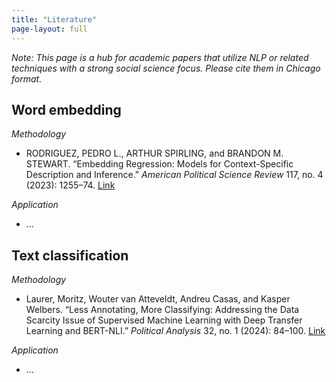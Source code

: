 ```yaml
---
title: "Literature"
page-layout: full
---
```


*Note: This page is a hub for academic papers that utilize NLP or related techniques with a strong social science focus. Please cite them in Chicago format.*

## Word embedding

*Methodology*

-   RODRIGUEZ, PEDRO L., ARTHUR SPIRLING, and BRANDON M. STEWART. “Embedding Regression: Models for Context-Specific Description and Inference.” *American Political Science Review* 117, no. 4 (2023): 1255–74. [Link](https://doi.org/10.1017/S0003055422001228)

*Application*

-   ...

## Text classification

*Methodology*

-   Laurer, Moritz, Wouter van Atteveldt, Andreu Casas, and Kasper Welbers. “Less Annotating, More Classifying: Addressing the Data Scarcity Issue of Supervised Machine Learning with Deep Transfer Learning and BERT-NLI.” *Political Analysis* 32, no. 1 (2024): 84–100. [Link](https://doi.org/10.1017/pan.2023.20)

*Application*

-   ...
